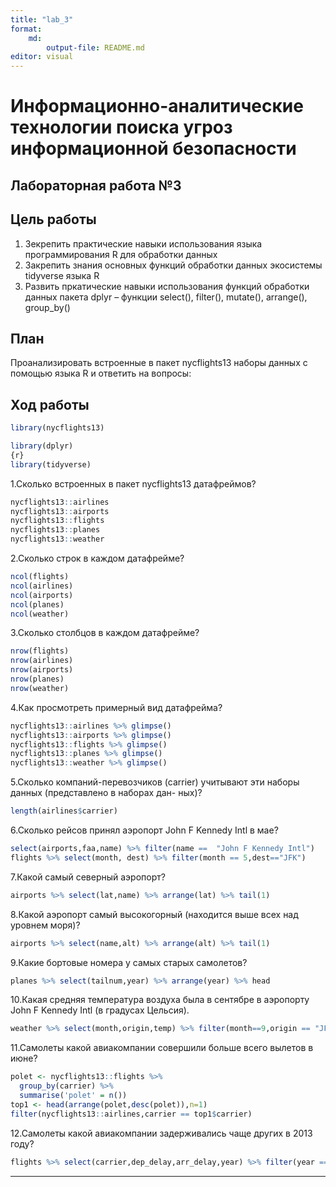 ---
title: "lab_3"
format: 
    md:
        output-file: README.md
editor: visual
---

# Информационно-аналитические технологии поиска угроз информационной безопасности

## Лабораторная работа №3

## Цель работы

1.  Зекрепить практические навыки использования языка программирования R для обработки данных
2.  Закрепить знания основных функций обработки данных экосистемы tidyverse языка R
3.  Развить пркатические навыки использования функций обработки данных пакета dplyr -- функции select(), filter(), mutate(), arrange(), group_by()

## План

Проанализировать встроенные в пакет nycflights13 наборы данных с помощью языка R и ответить на вопросы:

## Ход работы

```{r}
library(nycflights13)
```

```{r}
library(dplyr)
{r}
library(tidyverse)
```

1.Сколько встроенных в пакет nycflights13 датафреймов?

```{r}
nycflights13::airlines
nycflights13::airports
nycflights13::flights
nycflights13::planes
nycflights13::weather
```

2.Сколько строк в каждом датафрейме?

```{r}
ncol(flights)
ncol(airlines)
ncol(airports)
ncol(planes)
ncol(weather)
```

3.Сколько столбцов в каждом датафрейме?

```{r}
nrow(flights)
nrow(airlines)
nrow(airports)
nrow(planes)
nrow(weather)
```

4.Как просмотреть примерный вид датафрейма?

```{r}
nycflights13::airlines %>% glimpse()
nycflights13::airports %>% glimpse()
nycflights13::flights %>% glimpse()
nycflights13::planes %>% glimpse()
nycflights13::weather %>% glimpse()
```

5.Сколько компаний-перевозчиков (carrier) учитывают эти наборы данных (представлено в наборах дан- ных)?

```{r}
length(airlines$carrier)
```

6.Сколько рейсов принял аэропорт John F Kennedy Intl в мае?

```{r}
select(airports,faa,name) %>% filter(name ==  "John F Kennedy Intl")
flights %>% select(month, dest) %>% filter(month == 5,dest=="JFK")
```

7.Какой самый северный аэропорт?

```{r}
airports %>% select(lat,name) %>% arrange(lat) %>% tail(1)
```

8.Какой аэропорт самый высокогорный (находится выше всех над уровнем моря)?

```{r}
airports %>% select(name,alt) %>% arrange(alt) %>% tail(1)
```

9.Какие бортовые номера у самых старых самолетов?

```{r}
planes %>% select(tailnum,year) %>% arrange(year) %>% head

```

10.Какая средняя температура воздуха была в сентябре в аэропорту John F Kennedy Intl (в градусах Цельсия).

```{r}
weather %>% select(month,origin,temp) %>% filter(month==9,origin == "JFK") %>% summarise("ST" = median(temp))
```

11.Самолеты какой авиакомпании совершили больше всего вылетов в июне?

```{r}
polet <- nycflights13::flights %>%
  group_by(carrier) %>%
  summarise('polet' = n())
top1 <- head(arrange(polet,desc(polet)),n=1)
filter(nycflights13::airlines,carrier == top1$carrier)
```

12.Самолеты какой авиакомпании задерживались чаще других в 2013 году?

```{r}
flights %>% select(carrier,dep_delay,arr_delay,year) %>% filter(year == 2013,dep_delay > 0, arr_delay > 0) %>% group_by(carrier) %>% summarise(caunt = n()) %>% arrange(caunt) %>% tail(1)
```

------------------------------------------------------------------------

## 
